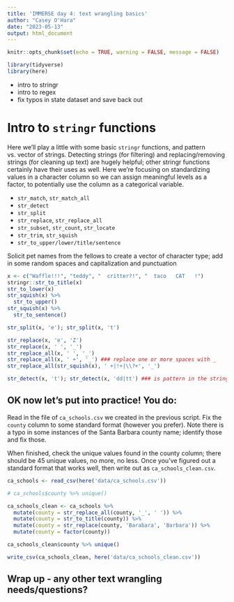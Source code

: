 ```yaml
---
title: 'IMMERSE day 4: text wrangling basics'
author: "Casey O'Hara"
date: "2023-05-13"
output: html_document
---
```


```r
knitr::opts_chunk$set(echo = TRUE, warning = FALSE, message = FALSE)
```

```r
library(tidyverse)
library(here)
```

- intro to stringr
- intro to regex
- fix typos in state dataset and save back out

# Intro to `stringr` functions

Here we'll play a little with some basic `stringr` functions, and pattern vs. vector of strings.  Detecting strings (for filtering) and replacing/removing strings (for cleaning up text) are hugely helpful; other stringr functions certainly have their uses as well.  Here we're focusing on standardizing values in a character column so we can assign meaningful levels as a factor, to potentially use the column as a categorical variable.

- `str_match`, `str_match_all`
- `str_detect`
- `str_split`
- `str_replace`, `str_replace_all`
- `str_subset`, `str_count`, `str_locate`
- `str_trim`, `str_squish`
- `str_to_upper/lower/title/sentence`

Solicit pet names from the fellows to create a vector of character type; add in some random spaces and capitalization and punctuation

``` r
x <- c("Waffle!!!", "teddy", "  critter?!", "  taco   CAT   !")
stringr::str_to_title(x)
str_to_lower(x)
str_squish(x) %>% 
  str_to_upper()
str_squish(x) %>% 
  str_to_sentence()

str_split(x, 'e'); str_split(x, 't')

str_replace(x, 'e', 'Z')
str_replace(x, ' ', '_')
str_replace_all(x, ' ', '_')
str_replace_all(x, ' +', '_') ### replace one or more spaces with _
str_replace_all(str_squish(x), ' +|!+|\\?+', '_')

str_detect(x, 't'); str_detect(x, 'dd|tt') ### is pattern in the string?
```
## OK now let's put into practice!  You do:

Read in the file of `ca_schools.csv` we created in the previous script. Fix the `county` column to some standard format (however you prefer).  Note there is a typo in some instances of the Santa Barbara county name; identify those and fix those.  

When finished, check the unique values found in the county column; there should be 45 unique values, no more, no less.  Once you've figured out a standard format that works well, then write out as `ca_schools_clean.csv`.

```r
ca_schools <- read_csv(here('data/ca_schools.csv'))

# ca_schools$county %>% unique()

ca_schools_clean <- ca_schools %>%
  mutate(county = str_replace_all(county, '_', ' ')) %>%
  mutate(county = str_to_title(county)) %>%
  mutate(county = str_replace(county, 'Barabara', 'Barbara')) %>%
  mutate(county = factor(county))

ca_schools_clean$county %>% unique()

write_csv(ca_schools_clean, here('data/ca_schools_clean.csv'))

```

## Wrap up - any other text wrangling needs/questions?

